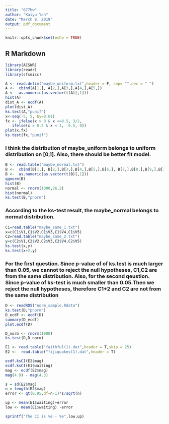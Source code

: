 ---
title: "677hw"
author: "Kaiyu Yan"
date: "March 8, 2019"
output: pdf_document
---

```{r setup, include=FALSE}
knitr::opts_chunk$set(echo = TRUE)
```

## R Markdown

```{r}
library(ACSWR)
library(readr)
library(sfsmisc)
```

```{r}
A <- read.delim("maybe_uniform.txt",header = F, sep= "",dec = " ")
A <-  cbind(A[1,], A[2,],A[3,],A[4,],A[5,])
A <-  as.numeric(as.vector(t(A)[,1]))
hist(A)
dist_A <- ecdf(A)
plot(dist_A)
ks.test(A,"punif")
x<-seq(-5, 5, by=0.01)
fx <- ifelse(x > 0 & x <=0.5, 3/2,
   ifelse(x > 0.5 & x < 1,  0.5, 0))
plot(x,fx)
ks.test(fx,"punif")
```
### I think the distribution of maybe_uniform belongs to uniform distribution on [0,1]. Also, there should be better fit model.


```{r}
B <- read.table("maybe_normal.txt")
B <-  cbind(B[1,], B[2,],B[3,],B[4,],B[5,],B[6,], B[7,],B[8,],B[9,],B[10,])
B <-  as.numeric(as.vector(t(B)[,1]))
qqnorm(B)
hist(B)
normal <- rnorm(1000,26,2)
hist(normal)
ks.test(B,"pnorm")
```
### According to the ks-test result, the maybe_normal belongs to normal distribution.

```{r}

C1=read.table("maybe_same_1.txt")
x=c(C1$V1,C1$V2,C1$V3,C1$V4,C1$V5)
C2=read.table("maybe_same_2.txt")
y=c(C2$V1,C2$V2,C2$V3,C2$V4,C2$V5)
ks.test(x,y)
ks.test(x+2,y)
```
### For the first question. Since p-value of of ks.test is much larger than 0.05, we cannot to reject the null hypotheses, C1,C2 are from the same distribution. Also, for the second qeustion. Since p-value of ks-test is much smaller than 0.05.Then we reject the null hypotheses, therefore C1+2 and C2 are not from the same distribution


```{r}
D <- readRDS("norm_sample.Rdata")
ks.test(D,"pnorm")
D_ecdf <- ecdf(D)
summary(D_ecdf)
plot.ecdf(D)

D_norm <- rnorm(1000)
ks.test(D,D_norm)

```


```{r}
E1 <- read.table("faithful(1).dat",header = T,skip = 25)
E2 <-  read.table("fijiquakes(1).dat",header = T)

ecdf.ksCI(E2$mag)
ecdf.ksCI(E1$waiting)
mag <- ecdf(E2$mag)
mag(4.9) - mag(4.3)

s = sd(E2$mag)
n = length(E2$mag)
error <- qt(0.95,df=n-1)*s/sqrt(n)

up <- mean(E1$waiting)+error
low <- mean(E1$waiting) -error

sprintf("The CI is %e - %e",low,up)
```